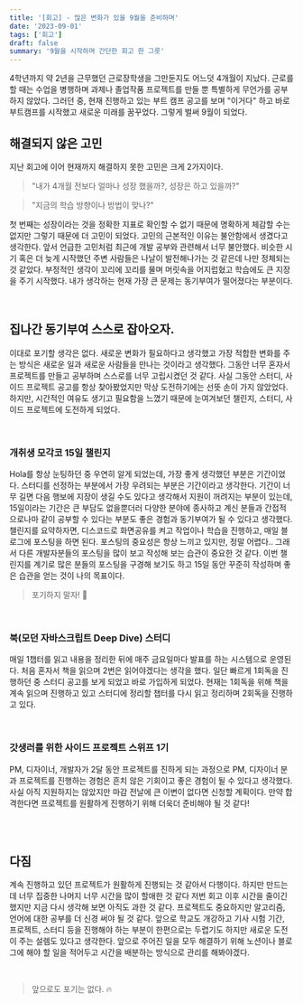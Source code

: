 ```yaml
---
title: '[회고] - 많은 변화가 있을 9월을 준비하며'
date: '2023-09-01'
tags: ['회고']
draft: false
summary: '9월을 시작하며 간단한 회고 한 그릇'
---
```


4학년까지 약 2년을 근무했던 근로장학생을 그만둔지도 어느덧 4개월이 지났다. 근로를 할 때는 수업을 병행하며 과제나 졸업작품 프로젝트를 만들 뿐 특별하게 무언가를 공부하지 않았다. 그러던 중, 현재 진행하고 있는 부트 캠프 공고를 보며 "이거다" 하고 바로 부트캠프를 시작했고 새로운 미래를 꿈꾸었다. 그렇게 벌써 9월이 되었다.

## 해결되지 않은 고민
지난 회고에 이어 현재까지 해결하지 못한 고민은 크게 2가지이다.
> "내가 4개월 전보다 얼마나 성장 했을까?, 성장은 하고 있을까?"

>"지금의 학습 방향이나 방법이 맞나?" 

첫 번째는 성장이라는 것을 정확한 지표로 확인할 수 없기 때문에 명확하게 체감할 수는 없지만 그렇기 때문에 더 고민이 되었다. 고민의 근본적인 이유는 불안함에서 생겼다고 생각한다. 앞서 언급한 고민처럼 최근에 개발 공부와 관련해서 너무 불안했다. 비슷한 시기 혹은 더 늦게 시작했던 주변 사람들은 나날이 발전해나가는 것 같은데 나만 정체되는 것 같았다. 부정적인 생각이 꼬리에 꼬리를 물며 머릿속을 어지럽혔고 학습에도 큰 지장을 주기 시작했다. 내가 생각하는 현재 가장 큰 문제는 동기부여가 떨어졌다는 부분이다. 


<br/>

## 집나간 동기부여 스스로 잡아오자.
이대로 포기할 생각은 없다. 새로운 변화가 필요하다고 생각했고 가장 적합한 변화를 주는 방식은 새로운 일과 새로운 사람들을 만나는 것이라고 생각했다. 그동안 너무 혼자서 프로젝트를 만들고 공부하며 스스로를 너무 고립시켰던 것 같다. 사실 그동안 스터디, 사이드 프로젝트 공고를 항상 찾아봤었지만 막상 도전하기에는 선뜻 손이 가지 않았었다. 하지만, 시간적인 여유도 생기고 필요함을 느꼈기 때문에 눈여겨보던 챌린지, 스터디, 사이드 프로젝트에 도전하게 되었다.

<br/>

### 개취생 모각코 15일 챌린지
Hola를 항상 눈팅하던 중 우연히 알게 되었는데, 가장 좋게 생각했던 부분은 기간이었다. 스터디를 선정하는 부분에서 가장 우려되는 부분은 기간이라고 생각한다. 기간이 너무 길면 다음 행보에 지장이 생길 수도 있다고 생각해서 지원이 꺼려지는 부분이 있는데, 15일이라는 기간은 큰 부담도 없을뿐더러 다양한 분야에 종사하고 계신 분들과 간접적으로나마 같이 공부할 수 있다는 부분도 좋은 경험과 동기부여가 될 수 있다고 생각했다.
챌린지를 요약하자면, 디스코드로 화면공유를 켜고 작업이나 학습을 진행하고, 매일 블로그에 포스팅을 하면 된다. 포스팅의 중요성은 항상 느끼고 있지만, 정말 어렵다.. 그래서 다른 개발자분들의 포스팅을 많이 보고 작성해 보는 습관이 중요한 것 같다. 이번 챌린지를 계기로 많은 분들의 포스팅을 구경해 보기도 하고 15일 동안 꾸준히 작성하며 좋은 습관을 얻는 것이 나의 목표이다.

> 포기하지 말자! 💪

<br/>

### 북(모던 자바스크립트 Deep Dive) 스터디
매일 1챕터를 읽고 내용을 정리한 뒤에 매주 금요일마다 발표를 하는 시스템으로 운영된다. 처음 혼자서 책을 읽으며 2번은 읽어야겠다는 생각을 했다. 일단 빠르게 1회독을 진행하던 중 스터디 공고를 보게 되었고 바로 가입하게 되었다. 현재는 1회독을 위해 책을 계속 읽으며 진행하고 있고 스터디에 정리할 챕터를 다시 읽고 정리하며 2회독을 진행하고 있다.

<br/>

### 갓생러를 위한 사이드 프로젝트 스위프 1기
PM, 디자이너, 개발자가 2달 동안 프로젝트를 진하게 되는 과정으로 PM, 디자이너 분과 프로젝트를 진행하는 경험은 흔치 않은 기회이고 좋은 경험이 될 수 있다고 생각했다. 사실 아직 지원하지는 않았지만 마감 전날에 큰 이변이 없다면 신청할 계획이다. 만약 합격한다면 프로젝트를 원활하게 진행하기 위해 더욱더 준비해야 될 것 같다!

<br/>
<br/>

## 다짐
계속 진행하고 있던 프로젝트가 원활하게 진행되는 것 같아서 다행이다. 하지만 만드는데 너무 집중한 나머지 너무 시간을 많이 할애한 것 같다 저번 회고 이후 시간을 줄이긴 했지만 지금 다시 생각해 보면 아직도 과한 것 같다. 프로젝트도 중요하지만 알고리즘, 언어에 대한 공부를 더 신경 써야 될 것 같다. 앞으로 학교도 개강하고 기사 시험 기간, 프로젝트, 스터디 등을 진행해야 하는 부분이 한편으로는 두렵기도 하지만 새로운 도전이 주는 설렘도 있다고 생각한다.
앞으로 주어진 일을 모두 해결하기 위해 노션이나 블로그에 해야 할 일을 적어두고 시간을 배분하는 방식으로 관리를 해봐야겠다.

<br/>

> 앞으로도 포기는 없다. 🔥







